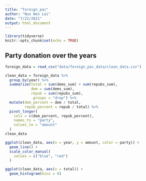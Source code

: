 ```yaml
---
title: "foreign_pac"
author: "Nuo Wen Lei"
date: "7/22/2021"
output: html_document
---
```


```r
library(tidyverse)
knitr::opts_chunk$set(echo = TRUE)
```

## Party donation over the years


```r
foreign_data = read_csv("data/foreign_pac_data/clean_data.csv")

clean_data = foreign_data %>% 
  group_by(year) %>% 
  summarize(total = sum(dems_sum) + sum(repubs_sum),
            dem = sum(dems_sum),
            repub = sum(repubs_sum),
            .groups = "drop") %>%
  mutate(dem_percent = dem / total,
         repub_percent = repub / total) %>% 
  pivot_longer(
    cols = c(dem_percent, repub_percent),
    names_to = "party",
    values_to = "amount"
  )
clean_data
```

```r
ggplot(clean_data, aes(x = year, y = amount, color = party)) + 
  geom_line() + 
  scale_color_manual(
    values = c("blue", "red")
  )
```

```r
ggplot(clean_data, aes(x = total)) +
  geom_histogram(bins = 8)
```

